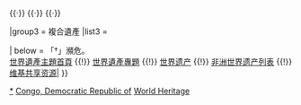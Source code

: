 {{Navbox
|name  = 刚果民主共和国世界遗产
|title = {{COD}}[[剛果民主共和國世界遺產名錄|世界遺產]]
|state = autocollapse
|image = {{location map+ |Democratic Republic of the Congo |caption= |places=
<!-- 自然遺產 /-->
             {{location map~ |Democratic Republic of the Congo |label=63 |position=bottom |link=維龍加國家公園 |mark=Green 00ff00 pog.svg 
                |lat_deg=0 |lat_min=55 |lat_sec=0 |lat_dir=N
                |lon_deg=29 |lon_min=10 |lon_sec=0 |lon_dir=E
             }}
             {{location map~ |Democratic Republic of the Congo |label=136 |position= |link=加兰巴国家公园 |mark=Green 00ff00 pog.svg 
                |lat_deg=4 |lat_min=0 |lat_sec=0 |lat_dir=N
                |lon_deg=29 |lon_min=15 |lon_sec=0 |lon_dir=E
             }}
             {{location map~ |Democratic Republic of the Congo |label=137 |position= |link=卡胡兹－别加国家公园 |mark=Green 00ff00 pog.svg 
                |lat_deg=2 |lat_min=30 |lat_sec=0 |lat_dir=S
                |lon_deg=28 |lon_min=45 |lon_sec=0 |lon_dir=E
             }}
             {{location map~ |Democratic Republic of the Congo |label=280 |position= |link=萨隆加国家公园 |mark=Green 00ff00 pog.svg 
                |lat_deg=2 |lat_min=0 |lat_sec=0 |lat_dir=S
                |lon_deg=21 |lon_min=0 |lon_sec=0 |lon_dir=E
             }}
             {{location map~ |Democratic Republic of the Congo |label=718 |position= |link=㺢㹢狓野生生物保护区 |mark=Green 00ff00 pog.svg 
                |lat_deg=2 |lat_min=0 |lat_sec=0 |lat_dir=N
                |lon_deg=28 |lon_min=30 |lon_sec=0 |lon_dir=E
             }}
         }}

|basestyle  = background:#D1E5F2;
|titlestyle = background-color: #B5D8EF
|belowstyle = font-size:85%;

|group2 = 文化遺產
|list2  =

|group1 = 自然遺產
|list1  = <div>
{{nowrap|{{colortext|63|c=limegreen}}{{smallsup|†}}：[[維龍加國家公園]]}}{{·}}
{{nowrap|{{colortext|136|c=limegreen}}{{smallsup|†}}：[[加兰巴国家公园]]}}{{·}}
{{nowrap|{{colortext|137|c=limegreen}}{{smallsup|†}}：[[卡胡兹－别加国家公园]]}}{{·}}
{{nowrap|{{colortext|280|c=limegreen}}：[[萨隆加国家公园]]}}{{·}}
{{nowrap|{{colortext|718|c=limegreen}}{{smallsup|†}}：[[㺢㹢狓野生生物保护区]]}}
</div>

|group3 = 複合遺產
|list3  = 

| below = 「†」瀕危。<br/>[[Portal:世界遗产|世界遺產主題首頁]] {{!}} [[WikiProject:世界遗产|世界遺產專題]] {{!}} [[世界遗产]] {{!}} [[非洲世界遗产列表]] {{!}} [[:Commons:Category:World Heritage Sites in the Democratic Republic of the Congo|维基共享资源]]|
}}<noinclude>
{{collapsible option}}
[[Category:刚果民主共和国世界遗产|*]]
[[Category:非洲世界遺產模板|Congo, Democratic Republic of]]
[[Category:剛果民主共和國模板|World Heritage]]
</noinclude>